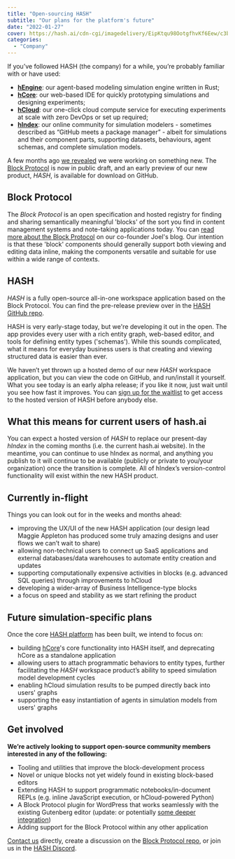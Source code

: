 ```yaml
---
title: "Open-sourcing HASH"
subtitle: "Our plans for the platform's future"
date: "2022-01-27"
cover: https://hash.ai/cdn-cgi/imagedelivery/EipKtqu98OotgfhvKf6Eew/c3b91ea7-6229-4f88-4ab8-45e1c4f92c00/public
categories:
  - "Company"
---
```


If you’ve followed HASH (the company) for a while, you’re probably familiar with or have used:

- **[hEngine](https://hash.ai/platform/engine)**: our agent-based modeling simulation engine written in Rust;
- **[hCore](https://hash.ai/platform/core)**: our web-based IDE for quickly prototyping simulations and designing experiments;
- **[hCloud](https://hash.ai/platform/cloud)**: our one-click cloud compute service for executing experiments at scale with zero DevOps or set up required;
- **[hIndex](https://hash.ai/platform/index)**: our online community for simulation modelers - sometimes described as “GitHub meets a package manager” - albeit for simulations and their component parts, supporting datasets, behaviours, agent schemas, and complete simulation models.

A few months ago [we revealed](https://hash.ai/blog/announcing-the-block-protocol) we were working on something new. The [Block Protocol](https://blockprotocol.org/) is now in public draft, and an early preview of our new product, _HASH_, is available for download on GitHub.

## Block Protocol

The _Block Protocol_ is an open specification and hosted registry for finding and sharing semantically meaningful 'blocks' of the sort you find in content management systems and note-taking applications today. You can [read more about the Block Protocol](https://www.joelonsoftware.com/?p=3906) on our co-founder Joel's blog. Our intention is that these 'block' components should generally support both viewing and editing data inline, making the components versatile and suitable for use within a wide range of contexts.

## HASH

_HASH_ is a fully open-source all-in-one workspace application based on the Block Protocol. You can find the pre-release preview over in the [HASH GitHub repo](https://github.com/hashintel/hash/tree/main).

HASH is very early-stage today, but we're developing it out in the open. The app provides every user with a rich entity graph, web-based editor, and tools for defining entity types ('schemas'). While this sounds complicated, what it means for everyday business users is that creating and viewing structured data is easier than ever.

We haven’t yet thrown up a hosted demo of our new _HASH_ workspace application, but you can view the code on GitHub, and run/install it yourself. What you see today is an early alpha release; if you like it now, just wait until you see how fast it improves. You can [sign up for the waitlist](http://hash.ai/platform/hash) to get access to the hosted version of HASH before anybody else.

## **What this means for current users of hash.ai**

You can expect a hosted version of _HASH_ to replace our present-day _hIndex_ in the coming months (i.e. the current hash.ai website). In the meantime, you can continue to use hIndex as normal, and anything you publish to it will continue to be available (publicly or private to you/your organization) once the transition is complete. All of hIndex’s version-control functionality will exist within the new HASH product.

## **Currently in-flight**

Things you can look out for in the weeks and months ahead:

- improving the UX/UI of the new HASH application (our design lead Maggie Appleton has produced some truly amazing designs and user flows we can’t wait to share)
- allowing non-technical users to connect up SaaS applications and external databases/data warehouses to automate entity creation and updates
- supporting computationally expensive activities in blocks (e.g. advanced SQL queries) through improvements to hCloud
- developing a wider-array of Business Intelligence-type blocks
- a focus on speed and stability as we start refining the product

## **Future simulation-specific plans**

Once the core [HASH platform](https://hash.ai/platform) has been built, we intend to focus on:

- building [hCore](https://hash.ai/platform/core)'s core functionality into HASH itself, and deprecating hCore as a standalone application
- allowing users to attach programmatic behaviors to entity types, further facilitating the _HASH_ workspace product’s ability to speed simulation model development cycles
- enabling hCloud simulation results to be pumped directly back into users' graphs
- supporting the easy instantiation of agents in simulation models from users' graphs

## Get involved

**We’re actively looking to support open-source community members interested in any of the following:**

- Tooling and utilities that improve the block-development process
- Novel or unique blocks not yet widely found in existing block-based editors
- Extending HASH to support programmatic notebooks/in-document REPLs (e.g. inline JavaScript execution, or hCloud-powered Python)
- A Block Protocol plugin for WordPress that works seamlessly with the existing Gutenberg editor (update: or potentially [some deeper integration](https://twitter.com/photomatt/status/1486793646045216769))
- Adding support for the Block Protocol within any other application

[Contact us](https://blockprotocol.org/contact) directly, create a discussion on the [Block Protocol repo](https://github.com/blockprotocol/blockprotocol/discussions), or join us in the [HASH Discord](https://hash.ai/discord).
